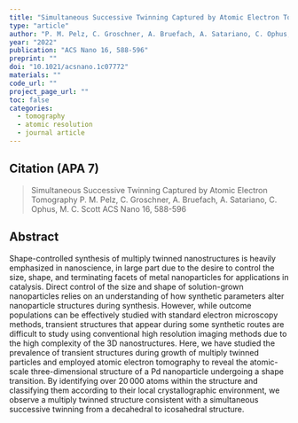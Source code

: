 ```yaml
---
title: "Simultaneous Successive Twinning Captured by Atomic Electron Tomography"
type: "article"
author: "P. M. Pelz, C. Groschner, A. Bruefach, A. Satariano, C. Ophus, M. C. Scott"
year: "2022"
publication: "ACS Nano 16, 588-596"
preprint: ""
doi: "10.1021/acsnano.1c07772"
materials: ""
code_url: ""
project_page_url: ""
toc: false
categories:
  - tomography
  - atomic resolution
  - journal article
---
```


## Citation (APA 7)

> Simultaneous Successive Twinning Captured by Atomic Electron Tomography
P. M. Pelz, C. Groschner, A. Bruefach, A. Satariano, C. Ophus, M. C. Scott
ACS Nano 16, 588-596


## Abstract

Shape-controlled synthesis of multiply twinned nanostructures is heavily emphasized in nanoscience, in large part due to the desire to control the size, shape, and terminating facets of metal nanoparticles for applications in catalysis. Direct control of the size and shape of solution-grown nanoparticles relies on an understanding of how synthetic parameters alter nanoparticle structures during synthesis. However, while outcome populations can be effectively studied with standard electron microscopy methods, transient structures that appear during some synthetic routes are difficult to study using conventional high resolution imaging methods due to the high complexity of the 3D nanostructures. Here, we have studied the prevalence of transient structures during growth of multiply twinned particles and employed atomic electron tomography to reveal the atomic-scale three-dimensional structure of a Pd nanoparticle undergoing a shape transition. By identifying over 20 000 atoms within the structure and classifying them according to their local crystallographic environment, we observe a multiply twinned structure consistent with a simultaneous successive twinning from a decahedral to icosahedral structure.


